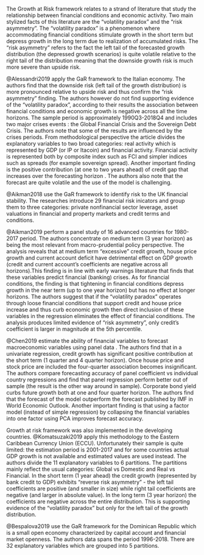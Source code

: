 The Growth at Risk framework relates to a strand of literature that study the
relationship between financial conditions and economic activity. Two main
stylized facts of this literature are the "volatility paradox" and the
"risk asymmetry". The "volatility paradox" is a phenomenon where accommodating
financial conditions stimulate growth in the short term but depress growth in
the long term due to realization of accumulated risks. The "risk asymmetry"
refers to the fact the left tail of the forecasted growth distribution 
(the depressed growth scenarios) is quite volatile relative to the right
tail of the distribution meaning that the downside growth risk is much more
severe than upside risk.


@Alessandri2019 apply the GaR framework to the Italian economy.
The authors find that the downside risk (left tail of the growth distribution)
is more pronounced relative to upside risk and thus confirm the "risk asymmetry"
finding. The authors however do not find supporting evidence of the "volatility
paradox", according to their results the association between financial
conditions and economic growth is negative across all the time horizons. 
The sample period is approximately\footnote{Different indicators span different
time periods} 1990Q3-2018Q4 and includes two major crises events : the Global
Financial Crisis and the Sovereign Debt Crisis. The authors note that some of
the results are influenced by the crises periods. From methodological perspective
the article divides the explanatory variables to two broad categories: 
real activity which is represented by GDP (or IP or Itacoin) and financial
activity. Financial activity is represented both by composite index such as FCI
and simpler indices such as spreads (for example sovereign spread). Another
important finding is the positive contribution (at one to two years ahead) of
credit gap that increases over the forecasting horizon . The authors also note
that the forecast are quite volatile and the use of the model is challenging.

@Aikman2018 use the GaR framework to identify risk to the UK financial
stability. The researches introduce 29 financial risk inicators and group them
to three categories: private nonfinancial sector leverage, asset valuations
in financial and property markets and credit terms and conditions.

@Aikman2019 perform a panel study of 16 advanced countries\footnote{These 
countries are: Australia, Belgium, Canada, Denmark, Finland, France, Germany, 
Ireland, Italy, Netherlands, Norway, Spain, Sweden, Switzerland, the United 
Kingdom and the United States} for 1980-2017 period. The authors concentrate
on medium term (3 year horizon) as being the most relevant from macro-prudential
policy perspective. The analysis reveals that at medium term "excessive" credit
growth, house price growth and current account deficit have detrimental effect
on GDP growth (credit and current account's coefficients are negative across all 
horizons).This finding is in line with early warnings literature that finds that
these variables predict financial (banking) crises. As for financial conditions,
the finding is that tightening in financial conditions depress growth in the 
near term (up to one year horizon) but has no effect at longer horizons. The 
authors suggest that if the "volatility paradox" operates through loose financial 
conditions that support credit and house price increase and thus curb economic
growth then direct inclusion of these variables in the regression eliminates
the effect of financial conditions. The analysis produces limited evidence of
"risk asymmetry", only credit's coefficient is larger in magnitude at the 5th
percentile.

@Chen2019 estimate the ability of financial variables to forecast 
macroeconomic variables using panel data . The authors find that in a univariate
regression, credit growth has significant positive contribution at the short term
(1 quarter and 4 quarter horizon). Once house price and stock price are included
the four-quarter association becomes insignificant. The authors compare
forecasting accuracy of panel coefficient vs individual country regressions and
find that panel regression perform better out of sample
(the result is the other way around in sample). Corporate bond yield curbs
future growth both at one and four quarter horizon. The authors find that the
forecast of the model outperform the forecast published by IMF in World 
Economic Outlook. Another important finding is that using a factor model (instead
of simple regression) by collapsing the financial variables into one factor using
PCA improves forecast accuracy.


Growth at risk framework was also implemented in the developing countries.
@Komatsuzaki2019 apply this methodology to the Eastern Caribbean Currency Union
(ECCU). Unfortunately their sample is quite limited: the estimation period is
2001-2017 and for some countries actual GDP growth is not available and estimated
values are used instead. The authors divide the 11 explanatory variables to 6
partitions. The partitions mainly reflect the usual categories:
Global vs Domestic and Real vs Financial. In the short term (1 year ahead) the
credit growth (represented by bank credit to GDP) exhibits 
"reverse risk asymmetry" - the left tail coefficients are positive (and smaller
in size) while right tail coefficients are negative (and larger in absolute
value). In the long term (3 year horizon) the
coefficients are negative across the entire distribution. This is supporting
evidence of the "volatility paradox" but only for the left tail of the growth
distribution. 

@Bespalova2019 use the GaR framework for the Dominican Republic which is a small
open economy characterized by capital account and financial market openness.
The authors data spans the period 1996-2018. There are 32 explanatory variables
which are grouped into 5 partitions. 

